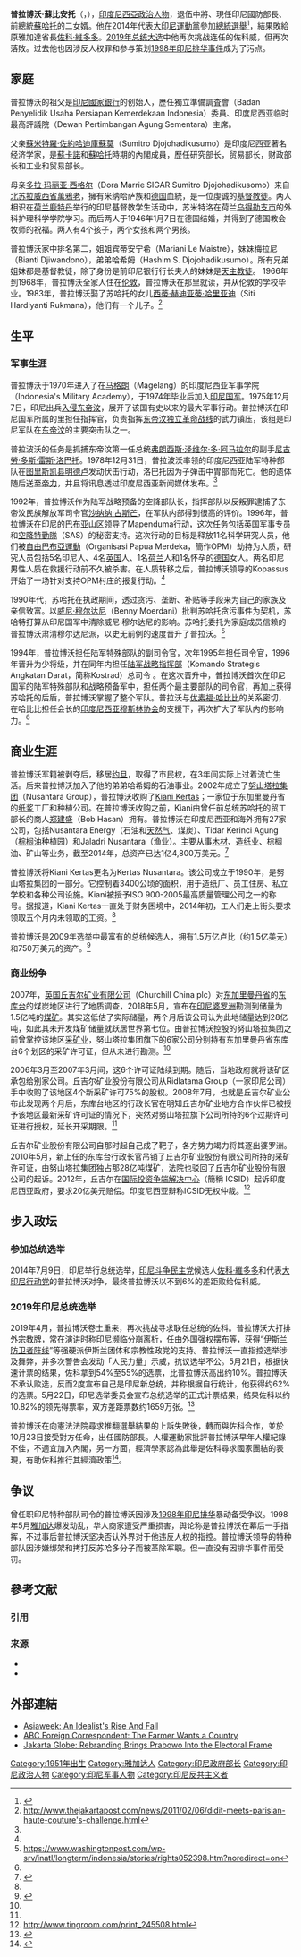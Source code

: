 {{expand|time=2014-07-23T16:38:11+00:00}}

{{Infobox officeholder
|name        = 普拉博沃·蘇比安托<br>Prabowo Subianto
|image       = KIM Prabowo Subianto.jpg
|image_size = 250px
| office          = 第26任[[印度尼西亞國防部|印度尼西亞共和國國防部長]]
| order           = 
| term_start      = 2019年10月23日
| president       = [[佐科·維多多|佐科·維多多]]
| predecessor     = [[里亚米扎尔德·里亚库杜|里亚米扎尔德·里亚库杜]]
| successor       = 
|birthname   = Prabowo Subianto Djojohadikoesoemo
|birth_date  = {{birth date and age|1951|10|17|df=y}}
|birth_place = {{IDN}}[[雅加達|雅加達]]
|death_date  = 
|death_place = 
|party       = [[大印尼運動黨|大印尼運動黨]]
|spouse = {{marriage|Titiek Suharto|1983|1998|reason=divorced}}
|children    = Didit Hediprasetyo
|alma_mater  = 印度尼西亞軍事學院
|religion    = [[伊斯兰教|伊斯兰教]]
|signature     = Tanda Tangan Prabowo Subianto.png
|website     = [https://web.archive.org/web/20111119014448/http://prabowosubianto.web.id/ Official website]<br>[http://www.twitter.com/Prabowo08 Twitter]<br>[http://www.facebook.com/PrabowoSubianto Facebook]
|allegiance  = {{flag|Indonesia}}
|branch      = [[印度尼西亞陸軍|印度尼西亞陸軍]]
|rank        = [[中將|中將]]
|commands    = [[Kostrad|Kostrad]]<br>[[Kopassus|Kopassus]]
}}

'''普拉博沃·蘇比安托'''（{{lang-id|Prabowo Subianto}}，{{bd|1951年|10月17日|catIdx=S}}），[[印度尼西亞|印度尼西亞]][[政治人物|政治人物]]，退伍中將、現任印尼國防部長、前總統[[蘇哈托|蘇哈托]]的二女婿。他在2014年代表[[大印尼運動黨|大印尼運動黨]]參加[[2014年印度尼西亞總統選舉|總統選舉]]<ref>{{cite web |url=http://english.kompas.com/read/2011/11/22/10510072/Prabowo.Runs.for.President |title=Prabowo Runs for President |date=22 November 2011 |access-date=2014-07-23 |archive-date=2011-11-25 |archive-url=https://web.archive.org/web/20111125013819/http://english.kompas.com/read/2011/11/22/10510072/Prabowo.Runs.for.President |dead-url=no }}</ref>，結果敗給原雅加達省長[[佐科·維多多|佐科·維多多]]。[[2019年印度尼西亞總統選舉|2019年总统大选]]中他再次挑战连任的佐科威，但再次落敗。过去他也因涉反人权罪和参与策划[[黑色五月暴动|1998年印尼排华事件]]成为了污点。

== 家庭==
普拉博沃的祖父是[[印尼國家銀行|印尼國家銀行]]的创始人，歷任獨立準備調査會（Badan Penyelidik Usaha Persiapan Kemerdekaan Indonesia）委員、印度尼西亚临时最高評議院（Dewan Pertimbangan Agung Sementara）主席。

父亲[[蘇米特羅·佐約哈迪庫蘇莫|蘇米特羅·佐約哈迪庫蘇莫]]（Sumitro Djojohadikusumo）是印度尼西亚著名经济学家，是[[蘇卡諾|蘇卡諾]]和[[蘇哈托|蘇哈托]]時期的內閣成員，歷任研究部长，贸易部长，财政部长和工业和贸易部长。

母亲[[多拉·玛丽亚·西格尔|多拉·玛丽亚·西格尔]]（Dora Marrie SIGAR Sumitro Djojohadikusomo）来自[[北苏拉威西省|北苏拉威西省]][[萬鴉老|萬鴉老]]，擁有米纳哈萨族和[[德国|德国]]血統，是一位虔诚的[[基督徒|基督教徒]]。两人相识在[[荷兰|荷兰]][[鹿特丹|鹿特丹]]举行的印尼基督教学生活动中，苏米特洛在荷兰[[乌得勒支|乌得勒支市]]的外科护理科学学院学习。而后两人于1946年1月7日在德国结婚，并得到了德国教会牧师的祝福。两人有4个孩子，两个女孩和两个男孩。

普拉博沃家中排名第二，姐姐宾蒂安宁希（Mariani Le Maistre），妹妹梅拉尼（Bianti Djiwandono），弟弟哈希姆（Hashim S. Djojohadikusumo）。所有兄弟姐妹都是基督教徒，除了身份是前印尼银行行长夫人的妹妹是[[天主教|天主教徒]]。 1966年到1968年，普拉博沃全家人住在[[伦敦|伦敦]]，普拉博沃在那里就读，并从伦敦的学校毕业。1983年，普拉博沃娶了苏哈托的女儿[[西蒂·赫迪亚蒂·哈里亚迪|西蒂·赫迪亚蒂·哈里亚迪]]（Siti Hardiyanti Rukmana），他们有一个儿子。<ref>http://www.thejakartapost.com/news/2011/02/06/didit-meets-parisian-haute-couture's-challenge.html</ref>

== 生平 ==
=== 军事生涯 ===
普拉博沃于1970年进入了在[[馬格朗_(中爪哇省)|马格朗]]（Magelang）的印度尼西亚军事学院（Indonesia's Military Academy），于1974年毕业后加入[[印度尼西亞國民軍|印尼国军]]。1975年12月7日，印尼出兵[[东帝汶印度尼西亚占领时期|入侵东帝汶]]，展开了该国有史以来的最大军事行动。普拉博沃在印尼国军所属的{{en-link|印度尼西亞陸軍特種部隊|Kopassus|陸軍特種部隊}}里担任指挥官，负责指挥[[东帝汶独立革命阵线|东帝汶独立革命战线]]的武力镇压，该组是印尼军队在[[东帝汶|东帝汶]]的主要突击队之一。

普拉波沃的任务是抓捕东帝汶第一任总统[[弗朗西斯·澤維爾·多·阿馬拉爾|弗朗西斯·泽维尔·多·阿马拉尔]]的副手[[尼古勞·多斯·雷斯·洛巴托|尼古勞·多斯·雷斯·洛巴托]]。1978年12月31日，普拉波沃率领的印度尼西亚陆军特种部队在[[图里斯凯县|图里斯凯县]][[明德卢_(孔迪镇)|明德卢]]发动伏击行动，洛巴托因为子弹击中胃部而死亡。他的遗体随后送至[[帝力|帝力]]，并且将讯息透过印度尼西亚新闻媒体发布。<ref name=":0" />

1992年，普拉博沃作为陆军战略预备的空降部队长，指挥部队以反叛罪逮捕了东帝汶民族解放军司令官[[沙纳纳·古斯芒|沙纳纳·古斯芒]]，在军队内部得到很高的评价。1996年，普拉博沃在印尼的[[巴布亚省|巴布亚]]山区领导了Mapenduma行动，这次任务包括英国军事专员和[[特种空勤团|空降特勤隊]]（SAS）的秘密支持。这次行动的目标是释放11名科学研究人员，他们被[[自由巴布亚运动|自由巴布亞運動]]（Organisasi Papua Merdeka，簡作OPM）劫持为人质，研究人员包括5名印尼人、4名[[英国|英国]]人、1名[[荷兰|荷兰]]人和1名怀孕的[[德国|德国]]女人。两名印尼男性人质在救援行动前不久被杀害。在人质转移之后，普拉博沃领导的Kopassus开始了一场针对支持OPM村庄的报复行动。<ref name=":0" />

1990年代，苏哈托在执政期间，透过贪污、垄断、补贴等手段来为自己的家族及亲信致富。以[[威尼·穆尔达尼|威尼·穆尔达尼]]（Benny Moerdani）批判苏哈托贪污事件为契机，苏哈特打算从印尼国军中清除威尼·穆尔达尼的影响。苏哈托委托为家庭成员信赖的普拉博沃肃清穆尔达尼派，以史无前例的速度晋升了普拉沃。<ref name=":0">https://www.washingtonpost.com/wp-srv/inatl/longterm/indonesia/stories/rights052398.htm?noredirect=on</ref>

1994年，普拉博沃担任陆军特殊部队的副司令官，次年1995年担任司令官，1996年晋升为少将级，并在同年内担任[[陆军战略指挥部|陆军战略指挥部]]（Komando Strategis Angkatan Darat，简称Kostrad）总司令 。在这次晋升中，普拉博沃首次在印尼国军的陆军特殊部队和战略预备军中，担任两个最主要部队的司令官，再加上获得苏哈托的后盾，普拉博沃掌握了整个军队。普拉沃与[[優素福·哈比比|优素福·哈比比]]的关系密切，在哈比比担任会长的[[穆斯林协会|印度尼西亚穆斯林协会]]的支援下，再次扩大了军队内的影响力。<ref name=":0" />

== 商业生涯 ==
普拉博沃军籍被剥夺后，移居[[约旦|约旦]]，取得了市民权，在3年间实际上过着流亡生活。后来普拉博沃加入了他的弟弟哈希姆的石油事业。2002年成立了[[努山塔拉集团|努山塔拉集团]]（Nusantara Group），普拉博沃收购了[[Kiani_Kertas|Kiani Kertas]]；一家位于东加里曼丹省的[[木浆|纸浆]]工厂和种植公司。在普拉博沃收购之前，Kiani由曾任前总统苏哈托的贸工部长的商人[[郑aaaa|郑建盛]]（Bob Hasan）拥有。普拉博沃在印度尼西亚和海外拥有27家公司，包括Nusantara Energy（石油和[[天然气|天然气]]、煤炭）、Tidar Kerinci Agung（[[棕櫚油|棕榈油]]种植园）和Jaladri Nusantara（渔业）。主要从事[[木材|木材]]、[[造紙業|造纸业]]、棕榈油、矿山等业务，截至2014年，总资产已达1亿4,800万美元。<ref name=":1">{{Cite web |url=http://www.asiaviews.org/index.php?option=com_content&view=article&id=775:headlinealias775 |title=存档副本 |access-date=2019-05-24 |archive-date=2013-08-09 |archive-url=https://web.archive.org/web/20130809202401/http://www.asiaviews.org/index.php?option=com_content&view=article&id=775:headlinealias775 |dead-url=no }}</ref>

普拉博沃将Kiani Kertas更名为Kertas Nusantara。该公司成立于1990年，是努山塔拉集团的一部分。它控制着3400公顷的面积，用于造纸厂、员工住房、私立学校和各种公司设施。Kiani被授予ISO 900-2005最高质量管理公司之一的称号。据报道，Kiani Kertas一直处于财务困境中，2014年初，工人们走上街头要求领取五个月内未领取的工资。<ref name=":1" />

普拉博沃是2009年选举中最富有的总统候选人，拥有1.5万亿卢比（约1.5亿美元）和750万美元的资产。<ref>{{Cite web |url=http://mediacenter.kpu.go.id/berita/635-kpu-umumkan-harta-kekayaan-dan-dana-awal-kampanye-caprescawapres.html |title=存档副本 |access-date=2019-05-24 |archive-url=https://web.archive.org/web/20140408224634/http://mediacenter.kpu.go.id/berita/635-kpu-umumkan-harta-kekayaan-dan-dana-awal-kampanye-caprescawapres.html |archive-date=2014-04-08 |dead-url=yes }}</ref>
=== 商业纷争 ===
2007年，[[英国|英国]][[丘吉尔矿业有限公司|丘吉尔矿业有限公司]]（Churchill China plc）对[[東加里曼丹省|东加里曼丹省]]的[[东库台县|东库台]]的煤炭地区进行了地质调查，2018年5月，宣布在[[婆罗洲|印尼婆罗洲]]勘测到储量为1.5亿吨的[[煤矿|煤矿]]。其实这低估了实际储量，两个月后该公司认为此地储量达到28亿吨，如此其未开发煤矿储量就跃居世界第七位。由普拉博沃控股的努山塔拉集团之前曾掌控该地区[[采矿业|采矿业]]，努山塔拉集团旗下的6家公司分别持有东加里曼丹省东库台6个划区的采矿许可证，但从未进行勘测。<ref name=":2" />

2006年3月至2007年3月间，这6个许可证陆续到期。随后，当地政府就将该矿区承包给别家公司。丘吉尔矿业股份有限公司从Ridlatama Group（一家印尼公司）手中收购了该地区4个新采矿许可75%的股权。2008年7月，也就是丘吉尔矿业公布此发现两个月后，东库台地区的行政长官在明知丘吉尔矿业地方合作伙伴已被授予该地区最新采矿许可证的情况下，突然对努山塔拉旗下公司所持的6个过期许可证进行授权，延长开采期限。<ref name=":2" />

丘吉尔矿业股份有限公司自那时起自己成了靶子，各方势力竭力将其逐出婆罗洲。2010年5月，新上任的东库台行政长官吊销了丘吉尔矿业股份有限公司所持的采矿许可证，由努山塔拉集团独占那28亿吨煤矿，法院也驳回了丘吉尔矿业股份有限公司的起诉。2012年，丘吉尔在[[国际投资争端解决中心|国际投资争端解决中心]]（簡稱 ICSID）起诉印度尼西亚政府，要求20亿美元赔偿。印度尼西亚辩称ICSID无权仲裁。<ref name=":2">http://www.tingroom.com/print_245508.html</ref>
== 步入政坛 ==
=== 参加总统选举 ===
2014年7月9日，印尼举行总统选举，[[印度尼西亚斗争派民主党|印尼斗争民主党]]候选人[[佐科·維多多|佐科·維多多]]和代表[[大印尼運動黨|大印尼行动党]]的普拉博沃对争，最终普拉博沃以不到6%的差距败给佐科威。
=== 2019年印尼总统选举 ===
2019年4月，普拉博沃卷土重来，再次挑战寻求联任总统的佐科。普拉博沃大打排外[[宗教|宗教牌]]，常在演讲时称印尼濒临分崩离析，任由外国强权摆布等，获得“[[伊斯兰捍卫者阵线|伊斯兰防卫者阵线]]”等强硬派伊斯兰团体和宗教性政党的支持。普拉博沃一直指控选举涉及舞弊，并多次警告会发动「人民力量」示威，抗议选举不公。5月21日，根据快速计票的结果，佐科拿到54%至55%的选票，比普拉博沃高出约10%。普拉博沃不承认败选，反而2度宣布自己是印尼新总统，并称根据自行统计，他获得约62%的选票。5月22日，印尼选举委员会宣布总统选举的正式计票结果，结果佐科以约10.82%的领先得票率，双方差距票数约1659万张。<ref>{{Cite web |url=https://www.kwongwah.com.my/20190420/%E5%8D%B0%E5%B0%BC%E5%A4%A7%E9%80%89%E4%BA%89%E8%AE%AE%E5%BB%B6%E7%83%A7-%E5%8F%8D%E5%AF%B9%E6%B4%BE%E6%8B%92%E8%88%9E%E5%BC%8A%E5%90%81%E5%92%8C%E5%B9%B3/ |title=存档副本 |access-date=2021-12-25 |archive-date=2021-02-27 |archive-url=https://web.archive.org/web/20210227000542/https://www.kwongwah.com.my/20190420/%E5%8D%B0%E5%B0%BC%E5%A4%A7%E9%80%89%E4%BA%89%E8%AE%AE%E5%BB%B6%E7%83%A7-%E5%8F%8D%E5%AF%B9%E6%B4%BE%E6%8B%92%E8%88%9E%E5%BC%8A%E5%90%81%E5%92%8C%E5%B9%B3/ |dead-url=no }}</ref>

普拉博沃在向憲法法院尋求推翻選舉結果的上訴失敗後，轉而與佐科合作，並於10月23日接受對方任命，出任國防部長。人權運動家批評普拉博沃早年人權紀錄不佳，不適宜加入內閣，另一方面，經濟學家認為此舉是佐科尋求國家團結的表現，有助佐科推行其經濟政策<ref>{{cite news |editor=Laila Afifa |title=Jokowi Deemed Gambling for Including Prabowo in Cabinet |url=https://en.tempo.co/read/1263622/jokowi-deemed-gambling-for-including-prabowo-in-cabinet |accessdate=2019-10-25 |work=Tempo |agency=Reuters |location=Jakarta |date=2019-10-23 |archive-date=2019-10-24 |archive-url=https://web.archive.org/web/20191024150211/https://en.tempo.co/read/1263622/jokowi-deemed-gambling-for-including-prabowo-in-cabinet |dead-url=no }}</ref>。

== 争议 ==
曾任职印尼特种部队司令的普拉博沃因涉及[[黑色五月暴动|1998年印尼排华]]暴动备受争议。1998年5月[[雅加达|雅加达]]爆发动乱，华人商家遭受严重损害，舆论称是普拉博沃在幕后一手指挥，不过事后普拉博沃坚决否认外界对于他违反人权的指控。普拉博沃领导的特种部队因涉嫌绑架和拷打反苏哈多分子而被革除军职。但一直没有因排华事件而受罚。
== 參考文献 ==
=== 引用 ===
{{Reflist}}

=== 来源 ===
{{refbegin}}
* {{cite book | last = Friend | first = T. | title = Indonesian Destinies | url = https://archive.org/details/indonesiandestin00theo | year = 2003 | publisher = Harvard University Press | isbn = 0-674-01137-6 }}
* {{cite book | last = Purdey | first = Jemma | title = Anti-Chinese Violence in Indonesia, 1996–1999 | year = 2006 | publisher = [[University_of_Hawaii_Press|University of Hawaii Press]] |isbn = 978-0-8248-3057-1| ref = harv |location = Honolulu, HI }}
{{refend}}

== 外部連結 ==
* [https://web.archive.org/web/20130810230338/http://www-cgi.cnn.com/ASIANOW/asiaweek/magazine/2000/0303/cs.family.html Asiaweek: An Idealist's Rise And Fall]
* [http://www.abc.net.au/foreign/content/2009/s2532107.htm ABC Foreign Correspondent: The Farmer Wants a Country] {{Wayback|url=http://www.abc.net.au/foreign/content/2009/s2532107.htm |date=20140106225131 }}
* [http://www.thejakartaglobe.com/talkback/rebranding-brings-prabowo-into-the-electoral-frame/501697 Jakarta Globe: Rebranding Brings Prabowo Into the Electoral Frame] {{Wayback|url=http://www.thejakartaglobe.com/talkback/rebranding-brings-prabowo-into-the-electoral-frame/501697 |date=20120428163415 }}

{{Authority control}}

{{DEFAULTSORT:Subianto, Prabowo}}
[[Category:1951年出生|Category:1951年出生]]
[[Category:雅加达人|Category:雅加达人]]
[[Category:印尼政府部长|Category:印尼政府部长]]
[[Category:印尼政治人物|Category:印尼政治人物]]
[[Category:印尼军事人物|Category:印尼军事人物]]
[[Category:印尼反共主义者|Category:印尼反共主义者]]